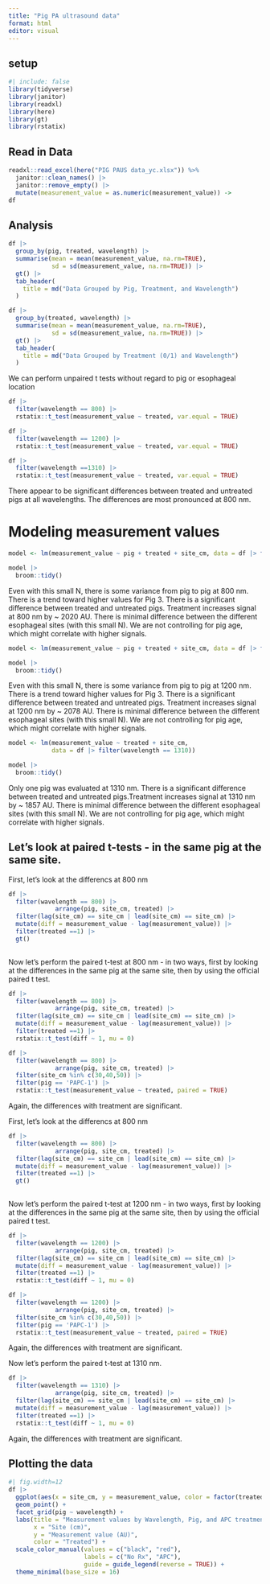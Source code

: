 ```yaml
---
title: "Pig PA ultrasound data"
format: html
editor: visual
---
```

## setup

```r
#| include: false
library(tidyverse)
library(janitor)
library(readxl)
library(here)
library(gt)
library(rstatix)
```

## Read in Data

```r
readxl::read_excel(here("PIG PAUS data_yc.xlsx")) %>%
  janitor::clean_names() |> 
  janitor::remove_empty() |> 
  mutate(measurement_value = as.numeric(measurement_value)) ->
df
```


## Analysis

```r
df |> 
  group_by(pig, treated, wavelength) |>
  summarise(mean = mean(measurement_value, na.rm=TRUE), 
            sd = sd(measurement_value, na.rm=TRUE)) |> 
  gt() |> 
  tab_header(
    title = md("Data Grouped by Pig, Treatment, and Wavelength")
  )

df |> 
  group_by(treated, wavelength) |>
  summarise(mean = mean(measurement_value, na.rm=TRUE), 
            sd = sd(measurement_value, na.rm=TRUE)) |> 
  gt() |> 
  tab_header(
    title = md("Data Grouped by Treatment (0/1) and Wavelength")
  )
```

We can perform unpaired t tests without regard to pig or esophageal location

```r
df |> 
  filter(wavelength == 800) |> 
  rstatix::t_test(measurement_value ~ treated, var.equal = TRUE) 
```

```r
df |> 
  filter(wavelength == 1200) |> 
  rstatix::t_test(measurement_value ~ treated, var.equal = TRUE) 
```

```r
df |> 
  filter(wavelength ==1310) |> 
  rstatix::t_test(measurement_value ~ treated, var.equal = TRUE) 
```

There appear to be significant differences between treated and untreated pigs at all wavelengths.  The differences are most pronounced at 800 nm.


# Modeling measurement values
```r
model <- lm(measurement_value ~ pig + treated + site_cm, data = df |> filter(wavelength == 800))

model |> 
  broom::tidy() 
```
Even with this small N, there is some variance from pig to pig at 800 nm. There is a trend toward higher values for Pig 3. There is a significant difference between treated and untreated pigs. Treatment increases signal at 800 nm by ~ 2020 AU. There is minimal difference between the different esophageal sites (with this small N). We are not controlling for pig age, which might correlate with higher signals.

```r
model <- lm(measurement_value ~ pig + treated + site_cm, data = df |> filter(wavelength == 1200))

model |> 
  broom::tidy() 
```
Even with this small N, there is some variance from pig to pig at 1200 nm. There is a trend toward higher values for Pig 3. There is a significant difference between treated and untreated pigs. Treatment increases signal at 1200 nm by ~ 2078 AU.  There is minimal difference between the different esophageal sites (with this small N). We are not controlling for pig age, which might correlate with higher signals.


```r
model <- lm(measurement_value ~ treated + site_cm, 
            data = df |> filter(wavelength == 1310))

model |> 
  broom::tidy() 
```
Only one pig was evaluated at 1310 nm. There is a significant difference between treated and untreated pigs.Treatment increases signal at 1310 nm by ~ 1857 AU.   There is minimal difference between the different esophageal sites (with this small N). We are not controlling for pig age, which might correlate with higher signals.

## Let's look at paired t-tests - in the same pig at the same site.
First, let's look at the differencs at 800 nm

```r
df |> 
  filter(wavelength == 800) |>
             arrange(pig, site_cm, treated) |> 
  filter(lag(site_cm) == site_cm | lead(site_cm) == site_cm) |> 
  mutate(diff = measurement_value - lag(measurement_value)) |>
  filter(treated ==1) |> 
  gt()
  
```

Now let's perform the paired t-test at 800 nm - in two ways, first by looking at the differences in the same pig at the same site, then by using the official paired t test.

```r
df |> 
  filter(wavelength == 800) |>
             arrange(pig, site_cm, treated) |> 
  filter(lag(site_cm) == site_cm | lead(site_cm) == site_cm) |> 
  mutate(diff = measurement_value - lag(measurement_value)) |>
  filter(treated ==1) |> 
  rstatix::t_test(diff ~ 1, mu = 0) 

df |> 
  filter(wavelength == 800) |>
             arrange(pig, site_cm, treated) |> 
  filter(site_cm %in% c(30,40,50)) |>
  filter(pig == 'PAPC-1') |>
  rstatix::t_test(measurement_value ~ treated, paired = TRUE)
```

Again, the differences with treatment are significant.


First, let's look at the differencs at 800 nm

```r
df |> 
  filter(wavelength == 800) |>
             arrange(pig, site_cm, treated) |> 
  filter(lag(site_cm) == site_cm | lead(site_cm) == site_cm) |> 
  mutate(diff = measurement_value - lag(measurement_value)) |>
  filter(treated ==1) |> 
  gt()
  
```

Now let's perform the paired t-test at 1200 nm - in two ways, first by looking at the differences in the same pig at the same site, then by using the official paired t test.

```r
df |> 
  filter(wavelength == 1200) |>
             arrange(pig, site_cm, treated) |> 
  filter(lag(site_cm) == site_cm | lead(site_cm) == site_cm) |> 
  mutate(diff = measurement_value - lag(measurement_value)) |>
  filter(treated ==1) |> 
  rstatix::t_test(diff ~ 1, mu = 0) 

df |> 
  filter(wavelength == 1200) |>
             arrange(pig, site_cm, treated) |> 
  filter(site_cm %in% c(30,40,50)) |>
  filter(pig == 'PAPC-1') |>
  rstatix::t_test(measurement_value ~ treated, paired = TRUE) 
```

Again, the differences with treatment are significant.


Now let's perform the paired t-test at 1310 nm.

```r
df |> 
  filter(wavelength == 1310) |>
             arrange(pig, site_cm, treated) |> 
  filter(lag(site_cm) == site_cm | lead(site_cm) == site_cm) |> 
  mutate(diff = measurement_value - lag(measurement_value)) |>
  filter(treated ==1) |> 
  rstatix::t_test(diff ~ 1, mu = 0) 

```

Again, the differences with treatment are significant.

## Plotting the data

```r
#| fig.width=12
df |> 
  ggplot(aes(x = site_cm, y = measurement_value, color = factor(treated))) +
  geom_point() +
  facet_grid(pig ~ wavelength) +
  labs(title = "Measurement values by Wavelength, Pig, and APC treatment",
       x = "Site (cm)",
       y = "Measurement value (AU)",
       color = "Treated") +
  scale_color_manual(values = c("black", "red"),
                     labels = c("No Rx", "APC"),
                     guide = guide_legend(reverse = TRUE)) +
  theme_minimal(base_size = 16)
```

